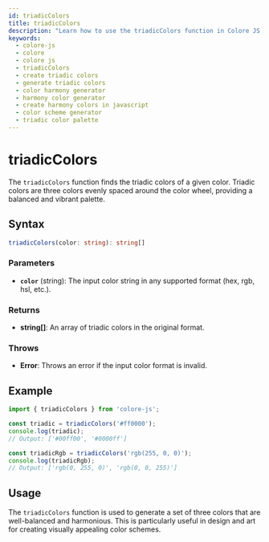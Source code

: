 ```yaml
---
id: triadicColors
title: triadicColors
description: "Learn how to use the triadicColors function in Colore JS to create dynamic triadic color schemes. This guide covers the function's syntax, parameters, examples, and practical applications for achieving balanced and visually appealing designs."
keywords:
  - colore-js
  - colore
  - colore js
  - triadicColors
  - create triadic colors
  - generate triadic colors
  - color harmony generator
  - harmony color generator
  - create harmony colors in javascript
  - color scheme generator
  - triadic color palette
---
```



<StructuredData />

# triadicColors

The `triadicColors` function finds the triadic colors of a given color. Triadic colors are three colors evenly spaced around the color wheel, providing a balanced and vibrant palette.

## Syntax

```typescript
triadicColors(color: string): string[]
```

### Parameters

- **`color`** (string): The input color string in any supported format (hex, rgb, hsl, etc.).

### Returns

- **string[]**: An array of triadic colors in the original format.

### Throws

- **Error**: Throws an error if the input color format is invalid.

## Example

```typescript
import { triadicColors } from 'colore-js';

const triadic = triadicColors('#ff0000');
console.log(triadic);
// Output: ['#00ff00', '#0000ff']

const triadicRgb = triadicColors('rgb(255, 0, 0)');
console.log(triadicRgb);
// Output: ['rgb(0, 255, 0)', 'rgb(0, 0, 255)']
```

## Usage

The `triadicColors` function is used to generate a set of three colors that are well-balanced and harmonious. This is particularly useful in design and art for creating visually appealing color schemes.
